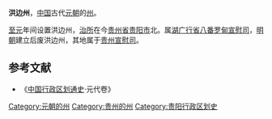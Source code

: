 '''洪边州'''，[[中国|中国]]古代[[元朝|元朝]]的[[州|州]]。

[[至元_(元世祖)|至元]]年间设置洪边州，[[治所|治所]]在今[[贵州省|贵州省]][[贵阳市|贵阳市]]北。属[[湖广行省|湖广行省]][[八番罗甸宣慰司|八番罗甸宣慰司]]，[[明朝|明朝]]建立后废洪边州，其地属于[[贵州宣慰司|贵州宣慰司]]。 
 
==参考文献==
*《[[中国行政区划通史|中国行政区划通史]]·元代卷》

{{贵州行政区划小作品}}
{{DEFAULTSORT:H}}
[[Category:元朝的州|Category:元朝的州]] 
[[Category:贵州的州|Category:贵州的州]] 
[[Category:贵阳行政区划史|Category:贵阳行政区划史]]
